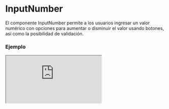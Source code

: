 
# InputNumber

El componente InputNumber permite a los usuarios ingresar un valor numérico con opciones para aumentar o disminuir el valor usando botones, así como la posibilidad de validación.

### Ejemplo

<Iframe src="https://fenextjs-component-storybook.vercel.app/iframe.html?args=&id=input-inputnumber--index&viewMode=story" />

### Importacion

Para importar el componente InputNumber, se puede hacer desde fenextjs

```tsx copy
import { InputNumber } from "fenextjs";
```

### Parametros

| Parametro | Tipo | Requerido | Default | Descripcion |
| --------- | ---- | --------- | ------- | ----------- |
| value | number \| '' | no | '' | Valor actual del input. Puede ser un número o una cadena vacía. |
| defaultValue | number \| '' | no | '' | Valor inicial del input. |
| onChange | (v: number \| '') =\> void | no | undefined | Función que se ejecuta al cambiar el valor del input. |
| onChangeValidate | (v: number \| '') =\> void | no | undefined | Función que se ejecuta al perder el foco y después de validar el valor. |
| min | number | no | undefined | Valor mínimo permitido para el input. |
| max | number | no | undefined | Valor máximo permitido para el input. |
| useBtnIncreaseDecrease | boolean | no | false | Determina si se deben mostrar los botones de aumento/disminución. |
| disabledScroll | boolean | no | false | Deshabilita el desplazamiento del ratón en el input. |
| className | string | no | '' | Clase CSS para el componente. |

### Storybook

Para ver el storybook del componente lo puede hacer con este [link](https://fenextjs-component-storybook.vercel.app/?path=/story/input-inputnumber--index)

### Usos

- Uso básico del componente InputNumber

```tsx copy
<InputNumber onChange={(value) => console.log(value)} />
```

- Uso de InputNumber con validación

```tsx copy
<InputNumber onChangeValidate={(value) => console.log('Validated:', value)} />
```

- Uso de InputNumber con límites

```tsx copy
<InputNumber min={0} max={100} onChange={(value) => console.log(value)} />
```

- Uso de InputNumber con botones de aumento/disminución

```tsx copy
<InputNumber useBtnIncreaseDecrease={true} onChange={(value) => console.log(value)} />
```


